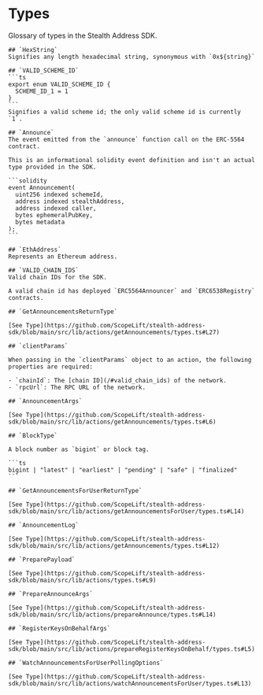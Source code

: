 # Types

Glossary of types in the Stealth Address SDK.

    ## `HexString`
    Signifies any length hexadecimal string, synonymous with `0x${string}`

    ## `VALID_SCHEME_ID`
    ```ts
    export enum VALID_SCHEME_ID {
      SCHEME_ID_1 = 1
    }
    ```
    Signifies a valid scheme id; the only valid scheme id is currently `1`.

    ## `Announce`
    The event emitted from the `announce` function call on the ERC-5564 contract.

    This is an informational solidity event definition and isn't an actual type provided in the SDK.

    ```solidity
    event Announcement(
      uint256 indexed schemeId,
      address indexed stealthAddress,
      address indexed caller,
      bytes ephemeralPubKey,
      bytes metadata
    );
    ```

    ## `EthAddress`
    Represents an Ethereum address.

    ## `VALID_CHAIN_IDS`
    Valid chain IDs for the SDK.

    A valid chain id has deployed `ERC5564Announcer` and `ERC6538Registry` contracts.

    ## `GetAnnouncementsReturnType`

    [See Type](https://github.com/ScopeLift/stealth-address-sdk/blob/main/src/lib/actions/getAnnouncements/types.ts#L27)

    ## `clientParams`

    When passing in the `clientParams` object to an action, the following properties are required:

    - `chainId`: The [chain ID](/#valid_chain_ids) of the network.
    - `rpcUrl`: The RPC URL of the network.

    ## `AnnouncementArgs`

    [See Type](https://github.com/ScopeLift/stealth-address-sdk/blob/main/src/lib/actions/getAnnouncements/types.ts#L6)

    ## `BlockType`

    A block number as `bigint` or block tag.

    ```ts
    bigint | "latest" | "earliest" | "pending" | "safe" | "finalized"
    ```

    ## `GetAnnouncementsForUserReturnType`

    [See Type](https://github.com/ScopeLift/stealth-address-sdk/blob/main/src/lib/actions/getAnnouncementsForUser/types.ts#L14)

    ## `AnnouncementLog`

    [See Type](https://github.com/ScopeLift/stealth-address-sdk/blob/main/src/lib/actions/getAnnouncements/types.ts#L12)

    ## `PreparePayload`

    [See Type](https://github.com/ScopeLift/stealth-address-sdk/blob/main/src/lib/actions/types.ts#L9)

    ## `PrepareAnnounceArgs`

    [See Type](https://github.com/ScopeLift/stealth-address-sdk/blob/main/src/lib/actions/prepareAnnounce/types.ts#L14)

    ## `RegisterKeysOnBehalfArgs`

    [See Type](https://github.com/ScopeLift/stealth-address-sdk/blob/main/src/lib/actions/prepareRegisterKeysOnBehalf/types.ts#L5)

    ## `WatchAnnouncementsForUserPollingOptions`

    [See Type](https://github.com/ScopeLift/stealth-address-sdk/blob/main/src/lib/actions/watchAnnouncementsForUser/types.ts#L13)